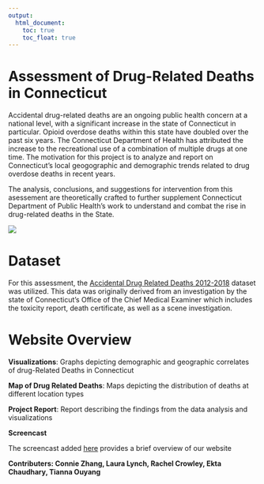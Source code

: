 ```yaml
---
output: 
  html_document:
    toc: true
    toc_float: true
---
```



# Assessment of Drug-Related Deaths in Connecticut


Accidental drug-related deaths are an ongoing public health concern at a national level, with a significant increase in the state of Connecticut in particular. Opioid overdose deaths within this state have doubled over the past six years. The Connecticut Department of Health has attributed the increase to the recreational use of a combination of multiple drugs at one time. The motivation for this project is to analyze and report on Connecticut's local geogographic and demographic trends related to drug overdose deaths in recent years. 

The analysis, conclusions, and suggestions for intervention from this asessement are theoretically crafted to further supplement Connecticut Department of Public Health's work to understand and combat the rise in drug-related deaths in the State. 

![](ambulance photo.jpg)

# Dataset


For this assessment, the [Accidental Drug Related Deaths 2012-2018](https://catalog.data.gov/dataset/accidental-drug-related-deaths-january-2012-sept-2015) dataset was utilized. This data was originally derived from an investigation by the state of Connecticut's Office of the Chief Medical Examiner which includes the toxicity report, death certificate, as well as a scene investigation.

# Website Overview


**Visualizations**: Graphs depicting demographic and geographic correlates of drug-Related Deaths in Connecticut

**Map of Drug Related Deaths**: Maps depicting the distribution of deaths at different location types 

**Project Report**: Report describing the findings from the data analysis and visualizations

**Screencast**

The screencast added [here]() provides a brief overview of our website

**Contributers: Connie Zhang, Laura Lynch, Rachel Crowley, Ekta Chaudhary, Tianna Ouyang**
